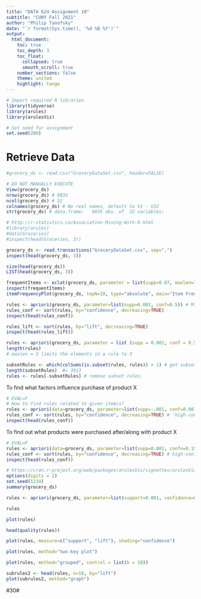 ```yaml
---
title: "DATA 624 Assignment 10"
subtitle: "CUNY Fall 2021"
author: "Philip Tanofsky"
date: "`r format(Sys.time(), '%d %B %Y')`"
output: 
  html_document:
    toc: true
    toc_depth: 3
    toc_float:
      collapsed: true
      smooth_scroll: true
    number_sections: false
    theme: united
    highlight: tango
---
```


```r
# Import required R libraries
library(tidyverse)
library(arules)
library(arulesViz)

# Set seed for assignment
set.seed(200)
```

# Retrieve Data

```r
#grocery_ds <- read.csv("GroceryDataSet.csv", header=FALSE)
```

```r
# DO NOT MANUALLY EXECUTE
View(grocery_ds)
nrow(grocery_ds) # 9835
ncol(grocery_ds) # 32
colnames(grocery_ds) # No real names, default to V1 - V32
str(grocery_ds) # data.frame:	9835 obs. of  32 variables:
```


```r
# http://r-statistics.co/Association-Mining-With-R.html
#library(arules)
#data(Groceries)
#inspect(head(Groceries, 3))
```

```r
grocery_ds <- read.transactions("GroceryDataSet.csv", sep=",")
inspect(head(grocery_ds, 3))
```

```r
size(head(grocery_ds))
LIST(head(grocery_ds, 3))
```

```r
frequentItems <- eclat(grocery_ds, parameter = list(supp=0.07, maxlen=15)) # calculates support for frequent items
inspect(frequentItems)
itemFrequencyPlot(grocery_ds, topN=10, type="absolute", main="Item Frequency") # plot frequent items
```

```r
rules <- apriori(grocery_ds, parameter=list(supp=0.001, conf=0.5)) # Min Support as 0.001, confidence as 0.8
rules_conf <- sort(rules, by="confidence", decreasing=TRUE)
inspect(head(rules_conf))
```

```r
rules_lift <- sort(rules, by="lift", decreasing=TRUE)
inspect(head(rules_lift))
```

```r
rules <- apriori(grocery_ds, parameter = list (supp = 0.001, conf = 0.5, maxlen=3))
length(rules)
# maxlen = 3 limits the elements in a rule to 3
```

```r
subsetRules <- which(colSums(is.subset(rules, rules)) > 1) # get subset rules in vector
length(subsetRules)  #> 3913
rules <- rules[-subsetRules] # remove subset rules.
```


To find what factors influence purchase of product X

```r
# EVAL=F
# How to find rules related to given item/s?
rules <- apriori(data=grocery_ds, parameter=list(supp=-.001, conf=0.08), appearance = list(default="lhs",rhs="whole milk"), control=list(verbose=F)) # get rules that lead to buying 'whole milk'
rules_conf <- sort(rules, by="confidence", decreasing=TRUE) # 'high-confidence' rules
inspect(head(rules_conf))

```

To find out what products were purchased after/along with product X

```r
# EVAL=F
rules <- apriori(data=grocery_ds, parameter=list(supp=0.001, confo=0.15, minlen=2), appearance=list(default="rhs",lhs="whole milk"), control=list(verbose=F)) # those who bought 'milk' also bought ...
rules_conf <- sort(rules, by="confidence", decreasing=TRUE) # high-confidence rules
inspect(head(rules_conf))
```

```r
# https://cran.r-project.org/web/packages/arulesViz/vignettes/arulesViz.pdf
options(digits = 2)
set.seed(1234)
summary(grocery_ds)
```

```r
rules <- apriori(grocery_ds, parameter=list(support=0.001, confidence=0.5))
```

```r
rules
```

```r
plot(rules)
```

```r
head(quality(rules))
```

```r
plot(rules, measure=c("support", "lift"), shading="confidence")
```

```r
plot(rules, method="two-key plot")
```

```r
plot(rules, method="grouped", control = list(k = 10))
```


```r
subrules2 <- head(rules, n=10, by="lift")
plot(subrules2, method="graph")
```

#30#





```r

```

```r

```

```r

```

```r

```

